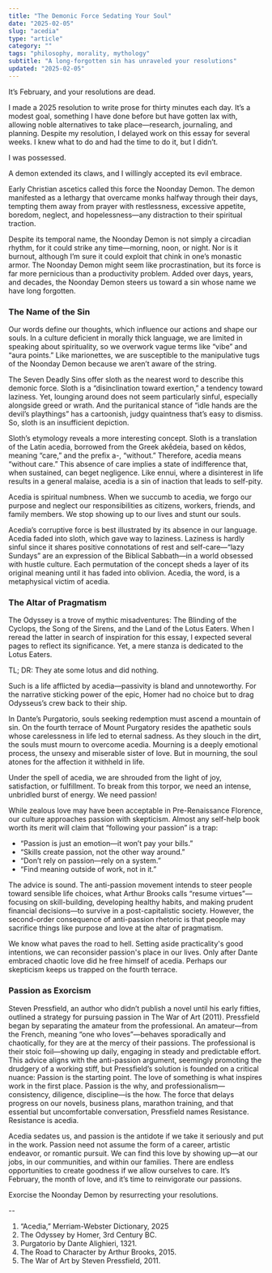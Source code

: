 ```yaml
---
title: "The Demonic Force Sedating Your Soul"
date: "2025-02-05"
slug: "acedia"
type: "article"
category: ""
tags: "philosophy, morality, mythology"
subtitle: "A long-forgotten sin has unraveled your resolutions"
updated: "2025-02-05"
---
```


It’s February, and your resolutions are dead.

I made a 2025 resolution to write prose for thirty minutes each day. It’s a modest goal, something I have done before but have gotten lax with, allowing noble alternatives to take place—research, journaling, and planning. Despite my resolution, I delayed work on this essay for several weeks. I knew what to do and had the time to do it, but I didn’t.

I was possessed.

A demon extended its claws, and I willingly accepted its evil embrace.

Early Christian ascetics called this force the Noonday Demon. The demon manifested as a lethargy that overcame monks halfway through their days, tempting them away from prayer with restlessness, excessive appetite, boredom, neglect, and hopelessness—any distraction to their spiritual traction.

Despite its temporal name, the Noonday Demon is not simply a circadian rhythm, for it could strike any time—morning, noon, or night. Nor is it burnout, although I’m sure it could exploit that chink in one’s monastic armor. The Noonday Demon might seem like procrastination, but its force is far more pernicious than a productivity problem. Added over days, years, and decades, the Noonday Demon steers us toward a sin whose name we have long forgotten.

### The Name of the Sin
Our words define our thoughts, which influence our actions and shape our souls. In a culture deficient in morally thick language, we are limited in speaking about spirituality, so we overwork vague terms like “vibe” and “aura points.” Like marionettes, we are susceptible to the manipulative tugs of the Noonday Demon because we aren’t aware of the string. 

The Seven Deadly Sins offer sloth as the nearest word to describe this demonic force. Sloth is a “disinclination toward exertion,” a tendency toward laziness. Yet, lounging around does not seem particularly sinful, especially alongside greed or wrath. And the puritanical stance of “idle hands are the devil’s playthings” has a cartoonish, judgy quaintness that’s easy to dismiss. So, sloth is an insufficient depiction.

Sloth’s etymology reveals a more interesting concept. Sloth is a translation of the Latin acedia, borrowed from the Greek akḗdeia, based on kêdos, meaning “care,” and the prefix a-, “without.” Therefore, acedia means “without care.” This absence of care implies a state of indifference that, when sustained, can beget negligence. Like ennui, where a disinterest in life results in a general malaise, acedia is a sin of inaction that leads to self-pity.

Acedia is spiritual numbness. When we succumb to acedia, we forgo our purpose and neglect our responsibilities as citizens, workers, friends, and family members. We stop showing up to our lives and stunt our souls.

Acedia’s corruptive force is best illustrated by its absence in our language. Acedia faded into sloth, which gave way to laziness. Laziness is hardly sinful since it shares positive connotations of rest and self-care—“lazy Sundays” are an expression of the Biblical Sabbath—in a world obsessed with hustle culture. Each permutation of the concept sheds a layer of its original meaning until it has faded into oblivion. Acedia, the word, is a metaphysical victim of acedia.

### The Altar of Pragmatism
The Odyssey is a trove of mythic misadventures: The Blinding of the Cyclops, the Song of the Sirens, and the Land of the Lotus Eaters. When I reread the latter in search of inspiration for this essay, I expected several pages to reflect its significance. Yet, a mere stanza is dedicated to the Lotus Eaters.

TL; DR: They ate some lotus and did nothing.

Such is a life afflicted by acedia—passivity is bland and unnoteworthy. For the narrative sticking power of the epic, Homer had no choice but to drag Odysseus’s crew back to their ship.

In Dante’s Purgatorio, souls seeking redemption must ascend a mountain of sin. On the fourth terrace of Mount Purgatory resides the apathetic souls whose carelessness in life led to eternal sadness. As they slouch in the dirt, the souls must mourn to overcome acedia. Mourning is a deeply emotional process, the unsexy and miserable sister of love. But in mourning, the soul atones for the affection it withheld in life.

Under the spell of acedia, we are shrouded from the light of joy, satisfaction, or fulfillment. To break from this torpor, we need an intense, unbridled burst of energy. We need passion!

While zealous love may have been acceptable in Pre-Renaissance Florence, our culture approaches passion with skepticism. Almost any self-help book worth its merit will claim that “following your passion” is a trap:
- “Passion is just an emotion—it won’t pay your bills.”
- “Skills create passion, not the other way around.”
- “Don’t rely on passion—rely on a system.”
- “Find meaning outside of work, not in it.”

The advice is sound. The anti-passion movement intends to steer people toward sensible life choices, what Arthur Brooks calls “resume virtues”—focusing on skill-building, developing healthy habits, and making prudent financial decisions—to survive in a post-capitalistic society. However, the second-order consequence of anti-passion rhetoric is that people may sacrifice things like purpose and love at the altar of pragmatism.

We know what paves the road to hell. Setting aside practicality's good intentions, we can reconsider passion's place in our lives. Only after Dante embraced chaotic love did he free himself of acedia. Perhaps our skepticism keeps us trapped on the fourth terrace.

### Passion as Exorcism
Steven Pressfield, an author who didn’t publish a novel until his early fifties, outlined a strategy for pursuing passion in The War of Art (2011). Pressfield began by separating the amateur from the professional. An amateur—from the French, meaning “one who loves”—behaves sporadically and chaotically, for they are at the mercy of their passions. The professional is their stoic foil—showing up daily, engaging in steady and predictable effort. This advice aligns with the anti-passion argument, seemingly promoting the drudgery of a working stiff, but Pressfield’s solution is founded on a critical nuance: Passion is the starting point. The love of something is what inspires work in the first place. Passion is the why, and professionalism—consistency, diligence, discipline—is the how. The force that delays progress on our novels, business plans, marathon training, and that essential but uncomfortable conversation, Pressfield names Resistance. Resistance is acedia.

Acedia sedates us, and passion is the antidote if we take it seriously and put in the work. Passion need not assume the form of a career, artistic endeavor, or romantic pursuit. We can find this love by showing up—at our jobs, in our communities, and within our families. There are endless opportunities to create goodness if we allow ourselves to care. It’s February, the month of love, and it’s time to reinvigorate our passions.

Exorcise the Noonday Demon by resurrecting your resolutions.

--

1. “Acedia,” Merriam-Webster Dictionary, 2025
2. The Odyssey by Homer, 3rd Century BC.
3. Purgatorio by Dante Alighieri, 1321.
4. The Road to Character by Arthur Brooks, 2015.
5. The War of Art by Steven Pressfield, 2011.
